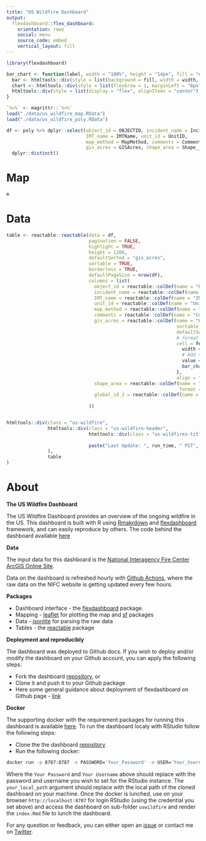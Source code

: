 ```yaml
---
title: "US Wildfire Dashboard"
output: 
  flexdashboard::flex_dashboard:
    orientation: rows
    social: menu
    source_code: embed
    vertical_layout: fill
---
```


```r
library(flexdashboard)

bar_chart <- function(label, width = "100%", height = "14px", fill = "#00bfc4", background = NULL) {
  bar <- htmltools::div(style = list(background = fill, width = width, height = height))
  chart <- htmltools::div(style = list(flexGrow = 1, marginLeft = "6px", background = background), bar)
  htmltools::div(style = list(display = "flex", alignItems = "center"), label, chart)
}

`%>%` <- magrittr::`%>%`
load("./data/us_wildfire_map.RData")
load("./data/us_wildfire_poly.RData")

df <- poly %>% dplyr::select(object_id = OBJECTID, incident_name = IncidentName,
                             IMT_name = IMTName, unit_id = UnitID,
                             map_method = MapMethod, comments = Comments,
                             gis_acres = GISAcres, shape_area = Shape__Area, global_id_2 = GlobalID_2) %>%
  dplyr::distinct()
```

Map
===================================== 

```r
m
```

Data
===================================== 
```r


table <- reactable::reactable(data = df, 
                              pagination = FALSE,
                              highlight = TRUE,
                              height = 1200,
                              defaultSorted = "gis_acres",
                              sortable = TRUE,
                              borderless = TRUE,
                              defaultPageSize = nrow(df),
                              columns = list(
                                object_id = reactable::colDef(name = "Object ID"),
                                incident_name = reactable::colDef(name = "Incident Name"),
                                IMT_name = reactable::colDef(name = "IMT Name"),
                                unit_id = reactable::colDef(name = "Unit ID"),
                                map_method = reactable::colDef(name = "Map Method"),
                                comments = reactable::colDef(name = "Comments"),
                                gis_acres = reactable::colDef(name = "GIS Acres",
                                                              sortable = TRUE,
                                                              defaultSortOrder = "desc",
                                                              # format = reactable::colFormat(separators = TRUE, digits = 0),
                                                              cell = function(value) {
                                                                width <- paste0(value * 100 / max(df$gis_acres), "%")
                                                                # Add thousands separators
                                                                value <- format(value, big.mark = ",")
                                                                bar_chart(value, width = width, fill = "red")
                                                              },
                                                              align = "left"),
                                shape_area = reactable::colDef(name = "Shape Area",
                                                               format = reactable::colFormat(separators = TRUE, digits = 5)),
                                global_id_2 = reactable::colDef(name = "Global ID")
                                
                              ))


htmltools::div(class = "us-wildfire",
               htmltools::div(class = "us-wildfire-header",
                              htmltools::div(class = "us-wildfires-title", "Source: National Interagency Fire Center ArcGIS Online Site"),
                              
                              paste("Last Update: ", run_time, " PST", sep = "")
               ),
               table
)

```

About
===================================== 


**The US Wildfire Dashboard**

The US Wildfire Dashboard provides an overview of the ongoing wildfire in the US. This dashboard is built with R using [Rmakrdown](https://rmarkdown.rstudio.com/) and [flexdashboard](https://rmarkdown.rstudio.com/flexdashboard/) framework, and can easily reproduce by others. The code behind the dashboard available [here](https://github.com/RamiKrispin/uswildfire)

**Data**

The input data for this dashboard is the [National Interagency Fire Center ArcGIS Online Site](https://data-nifc.opendata.arcgis.com/).

Data on the dashboard is refreshed hourly with [Github Actions](https://github.com/RamiKrispin/uswildfire/blob/master/.github/workflows/data_refresh.yml), where the raw data on the NIFC website is getting updated every few hours.


**Packages**

* Dashboard interface - the [flexdashboard](https://rmarkdown.rstudio.com/flexdashboard/) package. 
* Mapping - [leaflet](https://rstudio.github.io/leaflet/) for plotting the map and [sf](https://r-spatial.github.io/sf/index.html) packages
* Data - [jsonlite](https://github.com/jeroen/jsonlite) for parsing the raw data
* Tables - the [reactable](https://glin.github.io/reactable/) package

**Deployment and reproducibly**

The dashboard was deployed to Github docs. If you wish to deploy and/or modify the dashboard on your Github account, you can apply the following steps:

* Fork the dashboard [repository](https://github.com/RamiKrispin/uswildfire), or
* Clone it and push it to your Github package
* Here some general guidance about deployment of flexdashboard on Github page - [link](https://github.com/pbatey/flexdashboard-example)


**Docker**

The supporting docker with the requirement packages for running this dashboard is available [here](https://hub.docker.com/repository/docker/rkrispin/us_wildfire). To run the dashboard localy with RStudio follow the following steps:

* Clone the the dashboard [repository](https://github.com/RamiKrispin/uswildfire)
* Run the following docker:

``` bash
docker run -p 8787:8787 -e PASSWORD='Your_Password' -e USER='Your_Username' -v ~/your_local_path  rkrispin/us_wildfire_rstudio:dev
```

Where the `Your Password` and `Your Username` above should replace with the password and username you wish to set for the RStudio instance. The `your_local_path` argument should replace with the local path of the cloned dashboard on your machine. Once the docker is lunched, use on your browser `http://localhost:8787` for login RStudio (using the credential you set above) and access the dashboard on sub-folder `uswildfire` and render the `index.Rmd` file to lunch the dashboard.



For any question or feedback, you can either open an [issue](https://github.com/RamiKrispin/uswildfire/issues) or contact me on [Twitter](https://twitter.com/Rami_Krispin).

